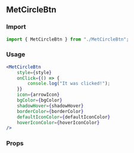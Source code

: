<!--- CircleBtn.stories.mdx -->


<Meta title="MDX/MetCircleBtn" component={MetCircleBtn} />

## MetCircleBtn

### Import

```jsx
import { MetCircleBtn } from "./MetCircleBtn";
```

### Usage

```jsx
<MetCircleBtn
    style={style}
    onClick={() => {
        console.log("It was clicked!");
    }}
    icon={arrowIcon}
    bgColor={bgColor}
    shadowHover={shadowHover}
    borderColor={borderColor}
    defaultIconColor={defaultIconColor}
    hoverIconColor={hoverIconColor}
/>
```

### Props

<ArgsTable of={MetCircleBtn} />
